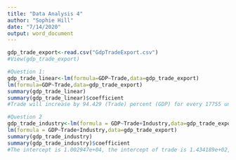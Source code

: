 ```yaml
---
title: "Data Analysis 4"
author: "Sophie Hill"
date: "7/14/2020"
output: word_document
---
```

```r
gdp_trade_export<-read.csv("GdpTradeExport.csv")
#View(gdp_trade_export)
```

```r
#Question 1:
gdp_trade_linear<-lm(formula=GDP~Trade,data=gdp_trade_export)
lm(formula=GDP~Trade,data=gdp_trade_export)
summary(gdp_trade_linear)
summary(gdp_trade_linear)$coefficient
#Trade will increase by 94.429 (Trade) percent (GDP) for every 17755 units(Intercept) increased in GDP per capita.
```
```r
#Question 2
gdp_trade_industry<-lm(formula = GDP~Trade+Industry,data=gdp_trade_export)
lm(formula = GDP~Trade+Industry,data=gdp_trade_export)
summary(gdp_trade_industry)
summary(gdp_trade_industry)$coefficient
#The intercept is 1.002947e+04, the intercept of trade is 1.434189e+02, and the intercept of Industry is 1.462029e-08. 
```












